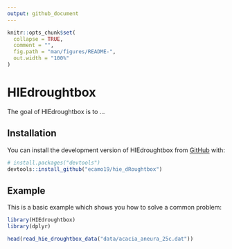```yaml
---
output: github_document
---
```


<!-- README.md is generated from README.Rmd. Please edit that file -->

```r
knitr::opts_chunk$set(
  collapse = TRUE,
  comment = "",
  fig.path = "man/figures/README-",
  out.width = "100%"
)
```

# HIEdroughtbox

<!-- badges: start -->
<!-- badges: end -->

The goal of HIEdroughtbox is to ...

## Installation

You can install the development version of HIEdroughtbox from [GitHub](https://github.com/) with:

``` r
# install.packages("devtools")
devtools::install_github("ecamo19/hie_dRoughtbox")
```

## Example

This is a basic example which shows you how to solve a common problem:

```r
library(HIEdroughtbox)
library(dplyr)
```

```r
head(read_hie_droughtbox_data("data/acacia_aneura_25c.dat"))
```

